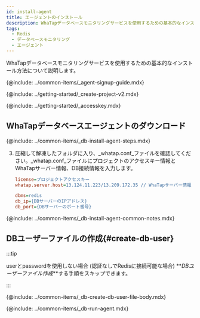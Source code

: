 ```yaml
---
id: install-agent
title: エージェントのインストール
description: WhaTapデータベースモニタリングサービスを使用するための基本的なインストール方法について説明します。
tags:
  - Redis
  - データベースモニタリング
  - エージェント
---
```



WhaTapデータベースモニタリングサービスを使用するための基本的なインストール方法について説明します。

{@include: ../common-items/_agent-signup-guide.mdx}  

<Youtube ko='RhU3f3d7k1A' en='wQbXDKNdDfA' ja='wQbXDKNdDfA' />

{@include: ../getting-started/_create-project-v2.mdx}

{@include: ../getting-started/_accesskey.mdx} 

## WhaTapデータベースエージェントのダウンロード

{@include: ../common-items/_db-install-agent-steps.mdx}

3.  圧縮して解凍したフォルダに入り、_whatap.conf_ファイルを確認してください。_whatap.conf_ファイルにプロジェクトのアクセスキー情報とWhaTapサーバー情報、DB接続情報を入力します。

    ```ini title='whatap.conf'
    license=プロジェクトアクセスキー
    whatap.server.host=13.124.11.223/13.209.172.35 // WhaTapサーバー情報

    dbms=redis
    db_ip={DBサーバーのIPアドレス}
    db_port={DBサーバーのポート番号}
    ```

<!-- 공통 Notes -->

{@include: ../common-items/_db-install-agent-common-notes.mdx} 

## DBユーザーファイルの作成{#create-db-user}

:::tip

userとpasswordを使用しない場合 (認証なしでRedisに接続可能な場合)  **_DBユーザーファイル作成_**する手順をスキップできます。

:::

<DBuserDesc name='""'/>

{@include: ../common-items/_db-create-db-user-file-body.mdx} 

<!--## 에이전트 실행-->

{@include: ../common-items/_db-run-agent.mdx}
